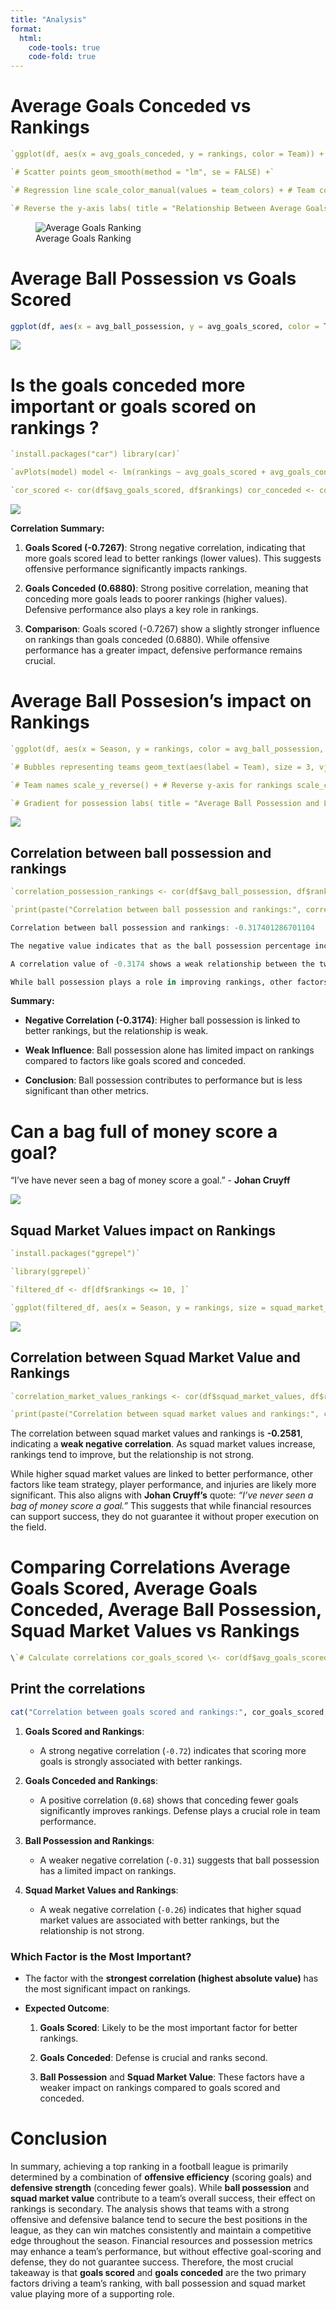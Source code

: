 ```yaml
---
title: "Analysis"
format:
  html:
    code-tools: true
    code-fold: true
---
```


# Average Goals Conceded vs Rankings

```r

`ggplot(df, aes(x = avg_goals_conceded, y = rankings, color = Team)) + geom_point(size = 3) +`

`# Scatter points geom_smooth(method = "lm", se = FALSE) +`

`# Regression line scale_color_manual(values = team_colors) + # Team colors scale_y_reverse() +`

`# Reverse the y-axis labs( title = "Relationship Between Average Goals Conceded and League Rankings", x = "Average Goals Conceded", y = "League Ranking (Reversed)", color = "Team" ) + theme_minimal()`

```

![Average Goals Ranking](images/avggoals%20ranking.jpg)

# Average Ball Possession vs Goals Scored

```r
ggplot(df, aes(x = avg_ball_possession, y = avg_goals_scored, color = Team)) +   geom_point(size = 5, alpha = 0.7) + # Scatter points   geom_smooth(method = "lm", se = FALSE, linetype = "dashed", color = "black") + # Trendline   scale_color_manual(values = c(     "fenerbahce" = "blue",     "galatasaray" = "red",     "besiktas" = "black",     "trabzonspor" = "maroon"   )) + # Custom team colors   labs(     title = "Relationship Between Ball Possession and Goals Scored",     x = "Average Ball Possession (%)",     y = "Average Goals Scored",     color = "Team"   ) +   theme_minimal()`
```

![](images/topgol.jpg)

# Is the goals conceded more important or goals scored on rankings ?

```r

`install.packages("car") library(car)`

`avPlots(model) model <- lm(rankings ~ avg_goals_scored + avg_goals_conceded, data = df) summary(model)`

`cor_scored <- cor(df$avg_goals_scored, df$rankings) cor_conceded <- cor(df$avg_goals_conceded, df$rankings)`
```

![](images/e68dd5d3-ce34-4dd2-9abb-bf4046432cb2.png)

**Correlation Summary:**

1.  **Goals Scored (-0.7267)**: Strong negative correlation, indicating that more goals scored lead to better rankings (lower values). This suggests offensive performance significantly impacts rankings.

2.  **Goals Conceded (0.6880)**: Strong positive correlation, meaning that conceding more goals leads to poorer rankings (higher values). Defensive performance also plays a key role in rankings.

3.  **Comparison**: Goals scored (-0.7267) show a slightly stronger influence on rankings than goals conceded (0.6880). While offensive performance has a greater impact, defensive performance remains crucial.

# Average Ball Possesion's impact on Rankings
```r

`ggplot(df, aes(x = Season, y = rankings, color = avg_ball_possession, label = Team)) + geom_point(size = 8, alpha = 0.7) +`

`# Bubbles representing teams geom_text(aes(label = Team), size = 3, vjust = -1) +`

`# Team names scale_y_reverse() + # Reverse y-axis for rankings scale_color_gradient(low = "yellow", high = "purple", name = "Ball Possession (%)") +`

`# Gradient for possession labs( title = "Average Ball Possession and League Rankings Over Seasons", x = "Season", y = "League Ranking (Reversed)" ) + theme_minimal() + theme( axis.text.x = element_text(angle = 45, hjust = 1), # Rotate x-axis labels aspect.ratio = 0.7 # Adjust aspect ratio   )`

```

![](images/WhatsApp%20Görsel%202024-12-27%20saat%2013.38.55_bb9c6bc4.jpg)

## Correlation between ball possession and rankings
```r

`correlation_possession_rankings <- cor(df$avg_ball_possession, df$rankings, use = "complete.obs")`

`print(paste("Correlation between ball possession and rankings:", correlation_possession_rankings))`

Correlation between ball possession and rankings: -0.317401286701104

The negative value indicates that as the ball possession percentage increases, the ranking improves (lower numerical values represent better rankings). This suggests that higher ball possession is associated with better league performance, but the relationship is not very strong. Weak Correlation:

A correlation value of -0.3174 shows a weak relationship between the two variables. Ball possession alone does not significantly determine league rankings. Conclusion:

While ball possession plays a role in improving rankings, other factors such as goals scored, goals conceded, and defensive or offensive efficiency likely have a stronger influence on the overall performance.
```

**Summary:**

-   **Negative Correlation (-0.3174)**: Higher ball possession is linked to better rankings, but the relationship is weak.

-   **Weak Influence**: Ball possession alone has limited impact on rankings compared to factors like goals scored and conceded.

-   **Conclusion**: Ball possession contributes to performance but is less significant than other metrics.

# Can a bag full of money score a goal?

"I've have never seen a bag of money score a goal." - **Johan Cruyff**

![](images/Oefeninterland_Nederland_tegen_Argentinië_4-1;_nr._6,_7_Cruyff,_kop.jpg)

## Squad Market Values impact on Rankings
```r

`install.packages("ggrepel")`

`library(ggrepel)`

`filtered_df <- df[df$rankings <= 10, ]`

`ggplot(filtered_df, aes(x = Season, y = rankings, size = squad_market_values, color = Team)) + geom_point(alpha = 0.7) + # Bubble chart geom_text_repel(aes(label = Team), size = 3) + # Prevent overlapping labels scale_y_reverse(breaks = 1:10) + # Reverse y-axis and set breaks from 1 to 10 scale_size_continuous(range = c(3, 10), name = "Squad Market Value (€)") + # Adjust bubble size scale_color_manual(values = c( "fenerbahce" = "blue", "galatasaray" = "red", "besiktas" = "black", "trabzonspor" = "maroon" )) + # Custom team colors labs( title = "Seasonal League Rankings and Squad Market Values (Top 10)", x = "Season", y = "League Ranking (Reversed)", size = "Squad Market Value (€)", color = "Team" ) + theme_minimal() + theme( axis.text.x = element_text(angle = 45, hjust = 1), # Rotate x-axis labels for readability aspect.ratio = 0.7 # Adjust aspect ratio   )`
```

![](images/market.jpg)

## Correlation between Squad Market Value and Rankings
```r

`correlation_market_values_rankings <- cor(df$squad_market_values, df$rankings, use = "complete.obs")`

`print(paste("Correlation between squad market values and rankings:", correlation_market_values_rankings))`
```


The correlation between squad market values and rankings is **-0.2581**, indicating a **weak negative correlation**. As squad market values increase, rankings tend to improve, but the relationship is not strong.

While higher squad market values are linked to better performance, other factors like team strategy, player performance, and injuries are likely more significant. This also aligns with **Johan Cruyff's** quote: *"I've never seen a bag of money score a goal."* This suggests that while financial resources can support success, they do not guarantee it without proper execution on the field.


# Comparing Correlations Average Goals Scored, Average Goals Conceded, Average Ball Possession, Squad Market Values vs Rankings
```r

\`# Calculate correlations cor_goals_scored \<- cor(df$avg_goals_scored, df$rankings, use = "complete.obs") cor_goals_conceded \<- cor(df$avg_goals_conceded, df$rankings, use = "complete.obs") cor_ball_possession \<- cor(df$avg_ball_possession, df$rankings, use = "complete.obs") cor_market_values \<- cor(df$squad_market_values, df$rankings, use = "complete.obs")
```

## Print the correlations
```r


cat("Correlation between goals scored and rankings:", cor_goals_scored, "\n") cat("Correlation between goals conceded and rankings:", cor_goals_conceded, "\n") cat("Correlation between ball possession and rankings:", cor_ball_possession, "\n") cat("Correlation between squad market values and rankings:", cor_market_values, "\n")\`
```

1.  **Goals Scored and Rankings**:

    -   A strong negative correlation (`-0.72`) indicates that scoring more goals is strongly associated with better rankings.

2.  **Goals Conceded and Rankings**:

    -   A positive correlation (`0.68`) shows that conceding fewer goals significantly improves rankings. Defense plays a crucial role in team performance.

3.  **Ball Possession and Rankings**:

    -   A weaker negative correlation (`-0.31`) suggests that ball possession has a limited impact on rankings.

4.  **Squad Market Values and Rankings**:

    -   A weak negative correlation (`-0.26`) indicates that higher squad market values are associated with better rankings, but the relationship is not strong.

### **Which Factor is the Most Important?**

-   The factor with the **strongest correlation (highest absolute value)** has the most significant impact on rankings.

-   **Expected Outcome**:

    1.  **Goals Scored**: Likely to be the most important factor for better rankings.

    2.  **Goals Conceded**: Defense is crucial and ranks second.

    3.  **Ball Possession** and **Squad Market Value**: These factors have a weaker impact on rankings compared to goals scored and conceded.

# Conclusion

In summary, achieving a top ranking in a football league is primarily determined by a combination of **offensive efficiency** (scoring goals) and **defensive strength** (conceding fewer goals). While **ball possession** and **squad market value** contribute to a team's overall success, their effect on rankings is secondary. The analysis shows that teams with a strong offensive and defensive balance tend to secure the best positions in the league, as they can win matches consistently and maintain a competitive edge throughout the season. Financial resources and possession metrics may enhance a team’s performance, but without effective goal-scoring and defense, they do not guarantee success. Therefore, the most crucial takeaway is that **goals scored** and **goals conceded** are the two primary factors driving a team’s ranking, with ball possession and squad market value playing more of a supporting role.
